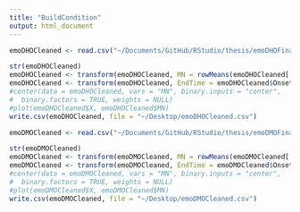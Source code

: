 ```yaml
---
title: "BuildCondition"
output: html_document
---
```


```r
emoDHOCleaned <- read.csv("~/Documents/GitHub/RStudio/thesis/emoDHOFinal.csv", header = TRUE, sep = ",")

str(emoDHOCleaned)
emoDHOCleaned <- transform(emoDHOCleaned, MN = rowMeans(emoDHOCleaned[ ,4:26], na.rm = TRUE))
emoDHOCleaned <- transform(emoDHOCleaned, EndTime = emoDHOCleaned$Onset + emoDHOCleaned$Duration)
#center(data = emoDHOCleaned, vars = "MN", binary.inputs = "center",
#  binary.factors = TRUE, weights = NULL)
#plot(emoDHOCleaned$X, emoDHOCleaned$MN)
write.csv(emoDHOCleaned, file = "~/Desktop/emoDHOCleaned.csv")

emoDMOCleaned <- read.csv("~/Documents/GitHub/RStudio/thesis/emoDMOFinal.csv", header = TRUE, sep = ",")

str(emoDMOCleaned)
emoDMOCleaned <- transform(emoDMOCleaned, MN = rowMeans(emoDMOCleaned[ ,4:26], na.rm = TRUE))
emoDMOCleaned <- transform(emoDMOCleaned, EndTime = emoDMOCleaned$Onset + emoDMOCleaned$Duration)
#center(data = emoDMOCleaned, vars = "MN", binary.inputs = "center",
#  binary.factors = TRUE, weights = NULL)
#plot(emoDMOCleaned$X, emoDMOCleaned$MN)
write.csv(emoDMOCleaned, file = "~/Desktop/emoDMOCleaned.csv")

```

